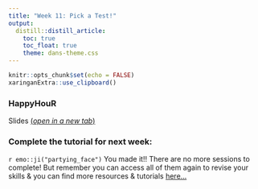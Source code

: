 ```yaml
---
title: "Week 11: Pick a Test!"
output:
  distill::distill_article:
    toc: true
    toc_float: true
    theme: dans-theme.css
---
```


```r
knitr::opts_chunk$set(echo = FALSE)
xaringanExtra::use_clipboard()
```

### HappyHouR 

Slides [(*open in a new tab*)](https://fundrmentals-slides.netlify.app/week_11/index.html){target="_blank"}

<!--

<iframe id="inlineFrameExample"
    title="Inline Frame Example"
    height="360"
    src="">
</iframe>
-->

### Complete the tutorial for next week: 

:::ojtask

`r emo::ji("partying_face")` You made it!! There are no more sessions to complete! But remember you can access all of them again to revise your skills & you can find more resources & tutorials [here...](https://fundrmentals.netlify.app/resources)

:::


<br>
